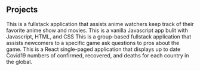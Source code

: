 ## Projects

<ProjectCard title="Black Star Anime" link="https://black-star-anime.herokuapp.com/auth/login" bg="linear-gradient(to right, #D4145A 0%, #FBB03B 100%)">
This is a fullstack application that assists anime watchers keep track of their favorite anime show and movies.
</ProjectCard>

<ProjectCard title="Rapid Connect 4" link="https://k-tech19.github.io/P1-connect4/" bg="linear-gradient(to right, #D4145A 0%, #FBB03B 100%)">
This is a vanilla Javascript app bulit with Javascript, HTML, and CSS 
</ProjectCard>

<ProjectCard title="GameOverFlow" link="https://gameoverflow-client.herokuapp.com/" bg="linear-gradient(to right, #D4145A 0%, #FBB03B 100%)">
This is a group-based fullstack application that assists newcomers to a specific game ask questions to pros about the game.
</ProjectCard>

<ProjectCard title="Covid-tracker 2021" link="https://github.com/K-Tech19/covid_tracker2021/settings/pages" bg="linear-gradient(to right, #D4145A 0%, #FBB03B 100%)">
This is a React single-paged application that displays up to date  Covid19 numbers of confirmed, recovered, and deaths for each country in the global.
</ProjectCard>